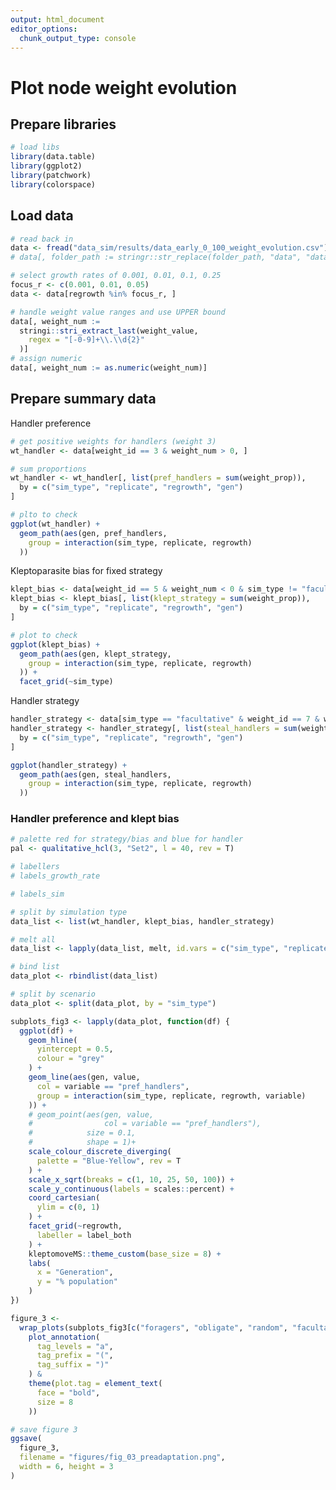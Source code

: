 ```yaml
---
output: html_document
editor_options: 
  chunk_output_type: console
---
```

  
# Plot node weight evolution

## Prepare libraries

```r
# load libs
library(data.table)
library(ggplot2)
library(patchwork)
library(colorspace)
```

## Load data

```r
# read back in
data <- fread("data_sim/results/data_early_0_100_weight_evolution.csv")
# data[, folder_path := stringr::str_replace(folder_path, "data", "data_sim")]

# select growth rates of 0.001, 0.01, 0.1, 0.25
focus_r <- c(0.001, 0.01, 0.05)
data <- data[regrowth %in% focus_r, ]

# handle weight value ranges and use UPPER bound
data[, weight_num :=
  stringi::stri_extract_last(weight_value,
    regex = "[-0-9]+\\.\\d{2}"
  )]
# assign numeric
data[, weight_num := as.numeric(weight_num)]
```

## Prepare summary data

Handler preference

```r
# get positive weights for handlers (weight 3)
wt_handler <- data[weight_id == 3 & weight_num > 0, ]

# sum proportions
wt_handler <- wt_handler[, list(pref_handlers = sum(weight_prop)),
  by = c("sim_type", "replicate", "regrowth", "gen")
]
```

```r
# plto to check
ggplot(wt_handler) +
  geom_path(aes(gen, pref_handlers,
    group = interaction(sim_type, replicate, regrowth)
  ))
```

Kleptoparasite bias for fixed strategy

```r
klept_bias <- data[weight_id == 5 & weight_num < 0 & sim_type != "facultative", ]
klept_bias <- klept_bias[, list(klept_strategy = sum(weight_prop)),
  by = c("sim_type", "replicate", "regrowth", "gen")
]
```

```r
# plot to check
ggplot(klept_bias) +
  geom_path(aes(gen, klept_strategy,
    group = interaction(sim_type, replicate, regrowth)
  )) +
  facet_grid(~sim_type)
```

Handler strategy

```r
handler_strategy <- data[sim_type == "facultative" & weight_id == 7 & weight_num < 0, ]
handler_strategy <- handler_strategy[, list(steal_handlers = sum(weight_prop)),
  by = c("sim_type", "replicate", "regrowth", "gen")
]
```

```r
ggplot(handler_strategy) +
  geom_path(aes(gen, steal_handlers,
    group = interaction(sim_type, replicate, regrowth)
  ))
```

### Handler preference and klept bias

```r
# palette red for strategy/bias and blue for handler
pal <- qualitative_hcl(3, "Set2", l = 40, rev = T)

# labellers
# labels_growth_rate

# labels_sim
```

```r
# split by simulation type
data_list <- list(wt_handler, klept_bias, handler_strategy)

# melt all
data_list <- lapply(data_list, melt, id.vars = c("sim_type", "replicate", "regrowth", "gen"))

# bind list
data_plot <- rbindlist(data_list)

# split by scenario
data_plot <- split(data_plot, by = "sim_type")
```


```r
subplots_fig3 <- lapply(data_plot, function(df) {
  ggplot(df) +
    geom_hline(
      yintercept = 0.5,
      colour = "grey"
    ) +
    geom_line(aes(gen, value,
      col = variable == "pref_handlers",
      group = interaction(sim_type, replicate, regrowth, variable)
    )) +
    # geom_point(aes(gen, value,
    #                col = variable == "pref_handlers"),
    #            size = 0.1,
    #            shape = 1)+
    scale_colour_discrete_diverging(
      palette = "Blue-Yellow", rev = T
    ) +
    scale_x_sqrt(breaks = c(1, 10, 25, 50, 100)) +
    scale_y_continuous(labels = scales::percent) +
    coord_cartesian(
      ylim = c(0, 1)
    ) +
    facet_grid(~regrowth,
      labeller = label_both
    ) +
    kleptomoveMS::theme_custom(base_size = 8) +
    labs(
      x = "Generation",
      y = "% population"
    )
})

figure_3 <-
  wrap_plots(subplots_fig3[c("foragers", "obligate", "random", "facultative")]) +
    plot_annotation(
      tag_levels = "a",
      tag_prefix = "(",
      tag_suffix = ")"
    ) &
    theme(plot.tag = element_text(
      face = "bold",
      size = 8
    ))
```

```r
# save figure 3
ggsave(
  figure_3,
  filename = "figures/fig_03_preadaptation.png",
  width = 6, height = 3
)
```

